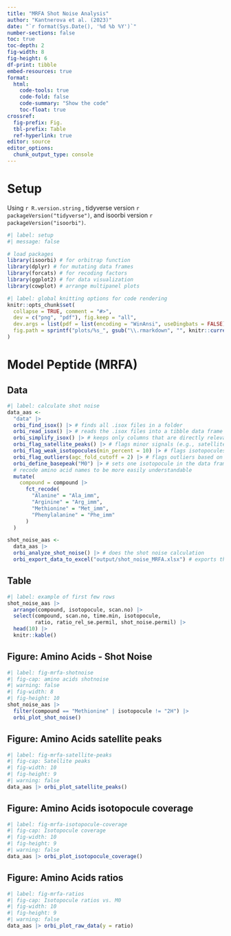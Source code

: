 ```yaml
---
title: "MRFA Shot Noise Analysis"
author: "Kantnerova et al. (2023)"
date: "`r format(Sys.Date(), '%d %b %Y')`"
number-sections: false
toc: true
toc-depth: 2
fig-width: 8
fig-height: 6
df-print: tibble
embed-resources: true
format:
  html:
    code-tools: true
    code-fold: false
    code-summary: "Show the code"
    toc-float: true
crossref:
  fig-prefix: Fig.
  tbl-prefix: Table
  ref-hyperlink: true
editor: source
editor_options:
  chunk_output_type: console
---
```


# Setup

Using `r R.version.string` , tidyverse version `r packageVersion("tidyverse")`, and isoorbi version `r packageVersion("isoorbi")`.

```r
#| label: setup
#| message: false

# load packages
library(isoorbi) # for orbitrap function
library(dplyr) # for mutating data frames
library(forcats) # for recoding factors
library(ggplot2) # for data visualization
library(cowplot) # arrange multipanel plots
```

```r
#| label: global knitting options for code rendering
knitr::opts_chunk$set(
  collapse = TRUE, comment = "#>",
  dev = c("png", "pdf"), fig.keep = "all",
  dev.args = list(pdf = list(encoding = "WinAnsi", useDingbats = FALSE)),
  fig.path = sprintf("plots/%s_", gsub("\\.rmarkdown", "", knitr::current_input()))
)
```

# Model Peptide (MRFA)

## Data

```r
#| label: calculate shot noise
data_aas <- 
  "data" |>
  orbi_find_isox() |> # finds all .isox files in a folder
  orbi_read_isox() |> # reads the .isox files into a tibble data frame
  orbi_simplify_isox() |> # keeps only columns that are directly relevant for isotopocule ratio analysis
  orbi_flag_satellite_peaks() |> # flags minor signals (e.g., satellite peaks) that were reported by IsoX
  orbi_flag_weak_isotopocules(min_percent = 10) |> # flags isotopocules that are not consistently detected in most scans
  orbi_flag_outliers(agc_fold_cutoff = 2) |> # flags outliers based on a TIC x IT criteria
  orbi_define_basepeak("M0") |> # sets one isotopocule in the data frame as the base peak (ratio denominator)
  # recode amino acid names to be more easily understandable
  mutate(
    compound = compound |>
      fct_recode(
        "Alanine" = "Ala_imm",
        "Arginine" = "Arg_imm",
        "Methionine" = "Met_imm",
        "Phenylalanine" = "Phe_imm"
      )
  )

shot_noise_aas <-
  data_aas |>
  orbi_analyze_shot_noise() |> # does the shot noise calculation
  orbi_export_data_to_excel("output/shot_noise_MRFA.xlsx") # exports the final dataset into an Excel file
```

## Table

```r
#| label: example of first few rows
shot_noise_aas |>
  arrange(compound, isotopocule, scan.no) |>
  select(compound, scan.no, time.min, isotopocule,
         ratio, ratio_rel_se.permil, shot_noise.permil) |>
  head(10) |>
  knitr::kable()
```

## Figure: Amino Acids - Shot Noise

```r
#| label: fig-mrfa-shotnoise
#| fig-cap: amino acids shotnoise
#| warning: false
#| fig-width: 8
#| fig-height: 10
shot_noise_aas |>
  filter(compound == "Methionine" | isotopocule != "2H") |>
  orbi_plot_shot_noise()
```

## Figure: Amino Acids satellite peaks

```r
#| label: fig-mrfa-satellite-peaks
#| fig-cap: Satellite peaks
#| fig-width: 10
#| fig-height: 9
#| warning: false
data_aas |> orbi_plot_satellite_peaks()
```

## Figure: Amino Acids isotopocule coverage

```r
#| label: fig-mrfa-isotopocule-coverage
#| fig-cap: Isotopocule coverage
#| fig-width: 10
#| fig-height: 9
#| warning: false
data_aas |> orbi_plot_isotopocule_coverage()
```

## Figure: Amino Acids ratios

```r
#| label: fig-mrfa-ratios
#| fig-cap: Isotopocule ratios vs. M0
#| fig-width: 10
#| fig-height: 9
#| warning: false
data_aas |> orbi_plot_raw_data(y = ratio)
```


